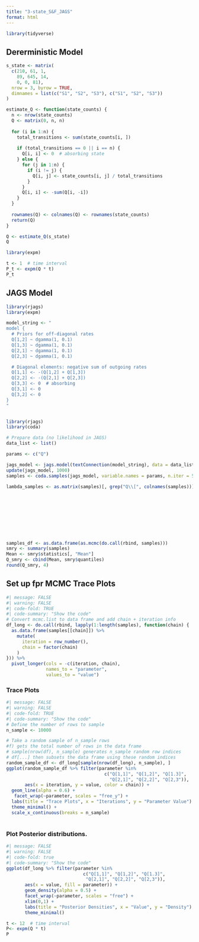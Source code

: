 ```yaml
---
title: "3-state_S&F_JAGS"
format: html
---
```


```r
library(tidyverse)
```



## Dererministic Model
```r
s_state <- matrix(
  c(210, 61, 1,
    89, 645, 14,
    0, 0, 81),
  nrow = 3, byrow = TRUE,
  dimnames = list(c("S1", "S2", "S3"), c("S1", "S2", "S3"))
)

```

```r
estimate_Q <- function(state_counts) {
  n <- nrow(state_counts)
  Q <- matrix(0, n, n)
  
  for (i in 1:n) {
    total_transitions <- sum(state_counts[i, ])
    
    if (total_transitions == 0 || i == n) {
      Q[i, i] <- 0  # absorbing state
    } else {
      for (j in 1:n) {
        if (i != j) {
          Q[i, j] <- state_counts[i, j] / total_transitions
        }
      }
      Q[i, i] <- -sum(Q[i, -i])
    }
  }
  
  rownames(Q) <- colnames(Q) <- rownames(state_counts)
  return(Q)
}

Q <- estimate_Q(s_state)
Q

```
```r
library(expm)

t <- 1  # time interval
P_t <- expm(Q * t)
P_t

```
## JAGS Model

```r
library(rjags)
library(expm)
```



```r
model_string <- "
model {
  # Priors for off-diagonal rates
  Q[1,2] ~ dgamma(1, 0.1)
  Q[1,3] ~ dgamma(1, 0.1)
  Q[2,1] ~ dgamma(1, 0.1)
  Q[2,3] ~ dgamma(1, 0.1)

  # Diagonal elements: negative sum of outgoing rates
  Q[1,1] <- -(Q[1,2] + Q[1,3])
  Q[2,2] <- -(Q[2,1] + Q[2,3])
  Q[3,3] <- 0  # absorbing
  Q[3,1] <- 0
  Q[3,2] <- 0
}
"



```

```r

library(rjags)
library(coda)

# Prepare data (no likelihood in JAGS)
data_list <- list()

params <- c("Q")

jags_model <- jags.model(textConnection(model_string), data = data_list, n.chains = 3)
update(jags_model, 1000)
samples <- coda.samples(jags_model, variable.names = params, n.iter = 5000)

lambda_samples <- as.matrix(samples)[, grep("Q\\[", colnames(samples))]









```






# #######################

```r
samples_df <- as.data.frame(as.mcmc(do.call(rbind, samples)))
smry <- summary(samples)
Mean <- smry$statistics[, "Mean"]
Q_smry <- cbind(Mean, smry$quantiles)
round(Q_smry, 4)
```



## Set up fpr MCMC Trace Plots

```r
#| message: FALSE
#| warning: FALSE
#| code-fold: TRUE
#| code-summary: "Show the code"
# Convert mcmc.list to data frame and add chain + iteration info
df_long <- do.call(rbind, lapply(1:length(samples), function(chain) {
  as.data.frame(samples[[chain]]) %>%
    mutate(
      iteration = row_number(),
      chain = factor(chain)
    )
})) %>%
  pivot_longer(cols = -c(iteration, chain), 
               names_to = "parameter", 
               values_to = "value")
```





### Trace Plots

```r
#| message: FALSE
#| warning: FALSE
#| code-fold: TRUE
#| code-summary: "Show the code"
# Define the number of rows to sample
n_sample <- 10000

# Take a random sample of n_sample rows
#f) gets the total number of rows in the data frame
# sample(nrow(df), n_sample) generates n_sample random row indices
# df[...] then subsets the data frame using these random indices
random_sample_df <- df_long[sample(nrow(df_long), n_sample), ]
ggplot(random_sample_df %>% filter(parameter %in% 
                                     c("Q[1,1]", "Q[1,2]", "Q[1.3]", 
                                       "Q[2,1]", "Q[2,2]", "Q[2,3")), 
       aes(x = iteration, y = value, color = chain)) +
  geom_line(alpha = 0.6) + 
   facet_wrap(~parameter, scales = "free_y") +
  labs(title = "Trace Plots", x = "Iterations", y = "Parameter Value") +
  theme_minimal() +
  scale_x_continuous(breaks = n_sample)

```
# 
### Plot Posterior distributions.
```r
#| message: FALSE
#| warning: FALSE
#| code-fold: true
#| code-summary: "Show the code"
ggplot(df_long %>% filter(parameter %in% 
                             c("Q[1,1]", "Q[1,2]", "Q[1.3]", 
                              "Q[2,1]", "Q[2,2]", "Q[2,3")), 
       aes(x = value, fill = parameter)) +
       geom_density(alpha = 0.5) +
       facet_wrap(~parameter, scales = "free") +
       xlim(0,1) +
       labs(title = "Posterior Densities", x = "Value", y = "Density") +
       theme_minimal()
```

```r
t <- 12  # time interval
P<- expm(Q * t)
P
```

